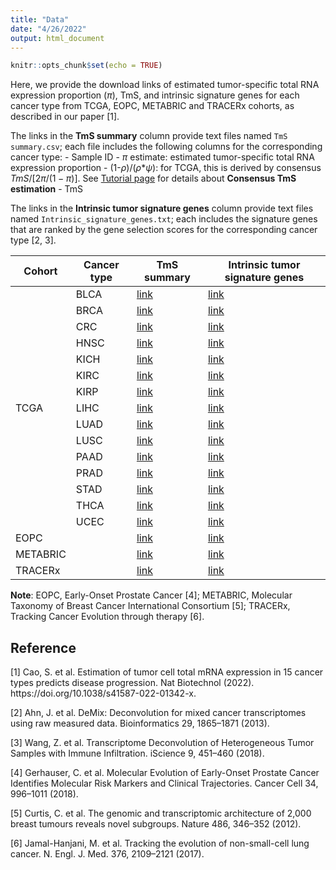 ```yaml
---
title: "Data"
date: "4/26/2022"
output: html_document
---
```


```r
knitr::opts_chunk$set(echo = TRUE)
```

Here, we provide the download links of estimated tumor-specific total RNA expression proportion ($\pi$), TmS, and intrinsic signature genes for each cancer type from TCGA, EOPC, METABRIC and TRACERx cohorts, as described in our paper [1].

The links in the **TmS summary** column provide text files named ``TmS summary.csv``; each file includes the following columns for the corresponding cancer type:
- Sample ID
- $\pi$ estimate: estimated tumor-specific total RNA expression proportion
- (1-$\rho$)/($\rho$*$\psi$): for TCGA, this is derived by consensus $TmS / [2\pi/(1-\pi)]$. See [Tutorial page](TmS.html) for details about **Consensus TmS estimation**
- TmS

The links in the **Intrinsic tumor signature genes** column provide text files named ``Intrinsic_signature_genes.txt``; each includes the signature genes that are ranked by the gene selection scores for the corresponding cancer type [2, 3]. 

<table>
    <thead>
        <tr>
            <th>Cohort</th>
            <th>Cancer type</th>
            <th>TmS summary</th>
            <th>Intrinsic tumor signature genes</th>
        </tr>
    </thead>
    <tbody>
        <tr>
            <td rowspan=15>TCGA</td>
            <td >BLCA</td>
            <td><a href="./etc/TmS/TCGA/BLCA/BLCA_TmS_summary.csv">link</a></td>
            <td><a href="./etc/TmS/TCGA/BLCA/BLCA_Intrinsic_signature_genes.txt">link</a> </td>
        </tr>
        <tr>
            <td >BRCA</td>
            <td><a href="./etc/TmS/TCGA/BRCA/BRCA_TmS_summary.csv">link</a></td>
            <td><a href="./etc/TmS/TCGA/BRCA/BRCA_Intrinsic_signature_genes.txt">link</a> </td>
        </tr>
        <tr>
            <td >CRC</td>
            <td><a href="./etc/TmS/TCGA/CRC/CRC_TmS_summary.csv">link</a></td>
            <td><a href="./etc/TmS/TCGA/CRC/CRC_Intrinsic_signature_genes.txt">link</a> </td>
        </tr>
        <tr>
            <td >HNSC</td>
            <td><a href="./etc/TmS/TCGA/HNSC/HNSC_TmS_summary.csv">link</a></td>
            <td><a href="./etc/TmS/TCGA/HNSC/HNSC_Intrinsic_signature_genes.txt">link</a> </td>
        </tr>
        <tr>
            <td >KICH</td>
            <td><a href="./etc/TmS/TCGA/KICH/KICH_TmS_summary.csv">link</a></td>
            <td><a href="./etc/TmS/TCGA/KICH/KICH_Intrinsic_signature_genes.txt">link</a> </td>
        </tr>
        <tr>
            <td >KIRC</td>
            <td><a href="./etc/TmS/TCGA/KIRC/KIRC_TmS_summary.csv">link</a></td>
            <td><a href="./etc/TmS/TCGA/KIRC/KIRC_Intrinsic_signature_genes.txt">link</a> </td>
        </tr>
        <tr>
            <td >KIRP</td>
            <td><a href="./etc/TmS/TCGA/KIRP/KIRP_TmS_summary.csv">link</a></td>
            <td><a href="./etc/TmS/TCGA/KIRP/KIRP_Intrinsic_signature_genes.txt">link</a> </td>
        </tr>
        <tr>
            <td >LIHC</td>
            <td><a href="./etc/TmS/TCGA/LIHC/LIHC_TmS_summary.csv">link</a></td>
            <td><a href="./etc/TmS/TCGA/LIHC/LIHC_Intrinsic_signature_genes.txt">link</a> </td>
        </tr>
        <tr>
            <td >LUAD</td>
            <td><a href="./etc/TmS/TCGA/LUAD/LUAD_TmS_summary.csv">link</a></td>
            <td><a href="./etc/TmS/TCGA/LUAD/LUAD_Intrinsic_signature_genes.txt">link</a> </td>
        </tr>
        <tr>
            <td >LUSC</td>
            <td><a href="./etc/TmS/TCGA/LUSC/LUSC_TmS_summary.csv">link</a></td>
            <td><a href="./etc/TmS/TCGA/LUSC/LUSC_Intrinsic_signature_genes.txt">link</a> </td>
        </tr>
        <tr>
            <td >PAAD</td>
            <td><a href="./etc/TmS/TCGA/PAAD/PAAD_TmS_summary.csv">link</a></td>
            <td><a href="./etc/TmS/TCGA/PAAD/PAAD_Intrinsic_signature_genes.txt">link</a> </td>
        </tr>
        <tr>
            <td >PRAD</td>
            <td><a href="./etc/TmS/TCGA/PRAD/PRAD_TmS_summary.csv">link</a></td>
            <td><a href="./etc/TmS/TCGA/PRAD/PRAD_Intrinsic_signature_genes.txt">link</a> </td>
        </tr>
        <tr>
            <td >STAD</td>
            <td><a href="./etc/TmS/TCGA/STAD/STAD_TmS_summary.csv">link</a></td>
            <td><a href="./etc/TmS/TCGA/STAD/STAD_Intrinsic_signature_genes.txt">link</a> </td>
        </tr>
        <tr>
            <td >THCA</td>
            <td><a href="./etc/TmS/TCGA/THCA/THCA_TmS_summary.csv">link</a></td>
            <td><a href="./etc/TmS/TCGA/THCA/THCA_Intrinsic_signature_genes.txt">link</a> </td>
        </tr>
        <tr>
            <td >UCEC</td>
            <td><a href="./etc/TmS/TCGA/UCEC/UCEC_TmS_summary.csv">link</a></td>
            <td><a href="./etc/TmS/TCGA/UCEC/UCEC_Intrinsic_signature_genes.txt">link</a> </td>
        </tr>

        <tr>
            <td >EOPC</td>
            <td ></td>
            <td><a href="./etc/TmS/EOPC/EOPC_TmS_summary.csv">link</a></td>
            <td><a href="./etc/TmS/EOPC/EOPC_Intrinsic_signature_genes.txt">link</a> </td>
        </tr>

        <tr>
            <td >METABRIC</td>
            <td ></td>
            <td><a href="./etc/TmS/METABRIC/METABRIC_TmS_summary.csv">link</a></td>
            <td><a href="./etc/TmS/METABRIC/METABRIC_Intrinsic_signature_genes.txt">link</a> </td>
        </tr>
        <tr>
            <td >TRACERx</td>
            <td ></td>
            <td><a href="./etc/TmS/TRACERx/TRACERx_TmS_summary.csv">link</a></td>
            <td><a href="./etc/TmS/TRACERx/TRACERx_Intrinsic_signature_genes.txt">link</a> </td>
        </tr>

    </tbody>
</table>

**Note**: EOPC, Early-Onset Prostate Cancer [4]; METABRIC, Molecular Taxonomy of Breast Cancer International Consortium [5]; TRACERx, Tracking Cancer Evolution through therapy [6]. 


## Reference

[1] Cao, S. et al. Estimation of tumor cell total mRNA expression in 15 cancer types predicts disease progression. Nat Biotechnol (2022). https://doi.org/10.1038/s41587-022-01342-x.

[2] Ahn, J. et al. DeMix: Deconvolution for mixed cancer transcriptomes using raw measured data. Bioinformatics 29, 1865–1871 (2013).

[3] Wang, Z. et al. Transcriptome Deconvolution of Heterogeneous Tumor Samples with Immune Infiltration. iScience 9, 451–460 (2018).

[4] Gerhauser, C. et al. Molecular Evolution of Early-Onset Prostate Cancer Identifies Molecular Risk Markers and Clinical Trajectories. Cancer Cell 34, 996–1011 (2018).

[5] Curtis, C. et al. The genomic and transcriptomic architecture of 2,000 breast tumours reveals novel subgroups. Nature 486, 346–352 (2012).

[6] Jamal-Hanjani, M. et al. Tracking the evolution of non-small-cell lung cancer. N. Engl. J. Med. 376, 2109–2121 (2017).
